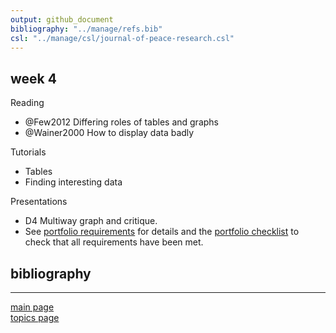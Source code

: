 ```yaml
---
output: github_document
bibliography: "../manage/refs.bib" 
csl: "../manage/csl/journal-of-peace-research.csl"
---
```


## week 4

Reading 

- @Few2012 Differing roles of tables and graphs
- @Wainer2000 How to display data badly

Tutorials

- Tables
- Finding interesting data  


Presentations

- D4 Multiway graph and critique. 
- See [portfolio requirements](folio-01_portfolio-requirements.md) for details and the [portfolio checklist](folio-02_portfolio-checklist.pdf) to check that all requirements have been met. 


## bibliography 

<div id="refs"></div>
  
---

[main page](../README.md)<br>
[topics page](../README-by-topic.md)
